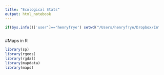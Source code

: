 ```yaml
---
title: "Ecological Stats"
output: html_notebook
---
```


```r
if(Sys.info()['user']=='henryfrye') setwd("/Users/henryfrye/Dropbox/Intellectual_Endeavours/Literature/ecological_stats/Ecological_Stats_Tutorials_EEB")



```




#Maps in R

```r

library(sp)
library(rgeos)
library(rgdal)
library(mapdata)
library(maps)


```

